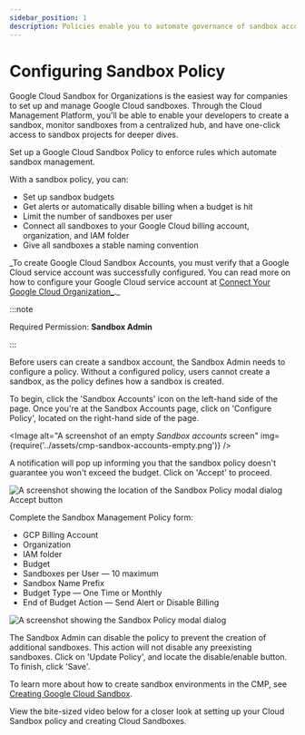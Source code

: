 ```yaml
---
sidebar_position: 1
description: Policies enable you to automate governance of sandbox accounts created by your developers.
---
```


# Configuring Sandbox Policy

Google Cloud Sandbox for Organizations is the easiest way for companies to set up and manage Google Cloud sandboxes. Through the Cloud Management Platform, you'll be able to enable your developers to create a sandbox, monitor sandboxes from a centralized hub, and have one-click access to sandbox projects for deeper dives.

Set up a Google Cloud Sandbox Policy to enforce rules which automate sandbox management.

With a sandbox policy, you can:

- Set up sandbox budgets
- Get alerts or automatically disable billing when a budget is hit
- Limit the number of sandboxes per user
- Connect all sandboxes to your Google Cloud billing account, organization, and IAM folder
- Give all sandboxes a stable naming convention

_To create Google Cloud Sandbox Accounts, you must verify that a Google Cloud service account was successfully configured. You can read more on how to configure your Google Cloud service account at [Connect Your Google Cloud Organization_](../google-cloud/connect-google-cloud-service-account.mdx).\_

:::note

Required Permission: **Sandbox Admin**

:::

Before users can create a sandbox account, the Sandbox Admin needs to configure a policy. Without a configured policy, users cannot create a sandbox, as the policy defines how a sandbox is created.

To begin, click the 'Sandbox Accounts' icon on the left-hand side of the page. Once you're at the Sandbox Accounts page, click on 'Configure Policy', located on the right-hand side of the page.


<Image
  alt="A screenshot of an empty _Sandbox accounts_ screen"
  img={require('../assets/cmp-sandbox-accounts-empty.png')}
/>

A notification will pop up informing you that the sandbox policy doesn't guarantee you won't exceed the budget. Click on 'Accept' to proceed.

![A screenshot showing the location of the Sandbox Policy modal dialog Accept button](../assets/cmp-sandbox-policy-1.png)

Complete the Sandbox Management Policy form:

- GCP Billing Account
- Organization
- IAM folder
- Budget
- Sandboxes per User &mdash; 10 maximum
- Sandbox Name Prefix
- Budget Type &mdash; One Time or Monthly
- End of Budget Action &mdash; Send Alert or Disable Billing

![A screenshot showing the Sandbox Policy modal dialog](../assets/cmp-sandbox-policy-2.png)

The Sandbox Admin can disable the policy to prevent the creation of additional sandboxes. This action will not disable any preexisting sandboxes. Click on 'Update Policy', and locate the disable/enable button. To finish, click 'Save'.

To learn more about how to create sandbox environments in the CMP, see [Creating Google Cloud Sandbox](create-gcp-sandbox-accounts.mdx).

View the bite-sized video below for a closer look at setting up your Cloud Sandbox policy and creating Cloud Sandboxes.


<LoomEmbed id="2e2adffc48464c0189b87e4750e7b7d3" />
